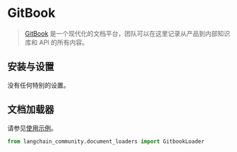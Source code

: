 # GitBook

>[GitBook](https://docs.gitbook.com/) 是一个现代化的文档平台，团队可以在这里记录从产品到内部知识库和 API 的所有内容。

## 安装与设置

没有任何特别的设置。

## 文档加载器

请参见[使用示例](/docs/integrations/document_loaders/gitbook)。

```python
from langchain_community.document_loaders import GitbookLoader
```